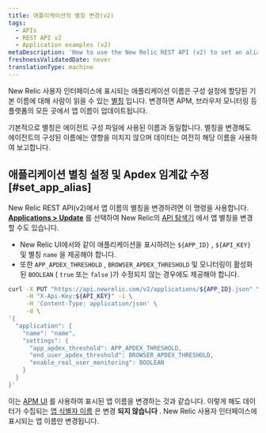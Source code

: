 ```yaml
---
title: 애플리케이션의 별칭 변경(v2)
tags:
  - APIs
  - REST API v2
  - Application examples (v2)
metaDescription: 'How to use the New Relic REST API (v2) to set an alias for your application, in lieu of the primary app name set in the agent configuration.'
freshnessValidatedDate: never
translationType: machine
---
```


New Relic 사용자 인터페이스에 표시되는 애플리케이션 이름은 구성 설정에 할당된 기본 이름에 대해 사람이 읽을 수 있는 [별칭](/docs/agents/manage-apm-agents/app-naming/rename-your-application#app-alias) 입니다. 변경하면 APM, 브라우저 모니터링 등 플랫폼의 모든 곳에서 앱 이름이 업데이트됩니다.

기본적으로 별칭은 에이전트 구성 파일에 사용된 이름과 동일합니다. 별칭을 변경해도 에이전트의 구성된 이름에는 영향을 미치지 않으며 데이터는 여전히 해당 이름을 사용하여 보고합니다.

## 애플리케이션 별칭 설정 및 Apdex 임계값 수정 [#set_app_alias]

New Relic REST API(v2)에서 앱 이름의 별칭을 변경하려면 이 명령을 사용합니다. [**Applications > Update**](https://rpm.newrelic.com/api/explore/applications/update) 를 선택하여 New Relic의 [API 탐색기](/docs/apis/rest-api-v2/api-explorer-v2/getting-started-new-relics-api-explorer) 에서 앱 별칭을 변경할 수도 있습니다.

* New Relic UI에서와 같이 애플리케이션을 표시하려는 `${APP_ID}` , `${API_KEY}` 및 별칭 `name` 을 제공해야 합니다.
* 또한 `APP_APDEX_THRESHOLD` , `BROWSER_APDEX_THRESHOLD` 및 모니터링이 활성화된 `BOOLEAN` ( `true` 또는 `false` )가 수정되지 않는 경우에도 제공해야 합니다.

```bash
curl -X PUT "https://api.newrelic.com/v2/applications/${APP_ID}.json" \
     -H "X-Api-Key:${API_KEY}" -i \
     -H 'Content-Type: application/json' \
     -d \
'{
  "application": {
    "name": "name",
    "settings": {
      "app_apdex_threshold": APP_APDEX_THRESHOLD,
      "end_user_apdex_threshold": BROWSER_APDEX_THRESHOLD,
      "enable_real_user_monitoring": BOOLEAN
    }
  }
}'
```

이는 [APM UI](/docs/agents/manage-apm-agents/app-naming/rename-your-application) 를 사용하여 표시된 앱 이름을 변경하는 것과 같습니다. 이렇게 해도 데이터가 수집되는 [앱 식별자 이름](/docs/agents/manage-apm-agents/app-naming/rename-your-application#app-identifier) 은 변경 **되지 않습니다** . New Relic 사용자 인터페이스에 표시되는 앱 이름만 변경됩니다.